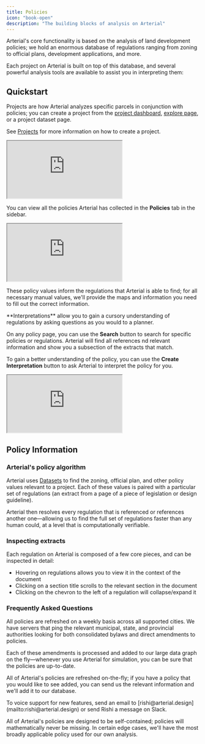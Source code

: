```yaml
---
title: Policies
icon: "book-open"
description: "The building blocks of analysis on Arterial"
---
```


Arterial's core functionality is based on the analysis of land development policies; we hold an enormous database of regulations ranging from zoning to official plans, development applications, and more.

Each project on Arterial is built on top of this database, and several powerful analysis tools are available to assist you in interpreting them:

## Quickstart

<Steps titleSize="h3">
<Step title="Project Creation">

Projects are how Arterial analyzes specific parcels in conjunction with policies; you can create a project from the [project dashboard](https://arterial.design/app/overview), [explore page](https://arterial.design/app/explore), or a project dataset page.

See [Projects](/essentials/projects) for more information on how to create a project.

<Frame caption="Parcels can be selected from the project overview map.">
	<iframe
		src="https://player.mux.com/GHyznNY6kVafaJgOLv9hoiTMnsWPRX01EU13oaNaN9J00?accent-color=%239c9586"
		allow="accelerometer; gyroscope; autoplay; encrypted-media; picture-in-picture;"
		allowfullscreen
		className="w-full aspect-video"
	></iframe>
</Frame>
</Step>
<Step title="Policy Overview">

You can view all the policies Arterial has collected in the <Icon icon="book-open" color="#FFF" /> **Policies** tab in the sidebar.

<Frame caption="Parcels can be selected from the project overview map.">
	<iframe
		src="https://player.mux.com/GHyznNY6kVafaJgOLv9hoiTMnsWPRX01EU13oaNaN9J00?accent-color=%239c9586"
		allow="accelerometer; gyroscope; autoplay; encrypted-media; picture-in-picture;"
		allowfullscreen
		className="w-full aspect-video"
	></iframe>
</Frame>

These policy values inform the regulations that Arterial is able to find; for all necessary manual values, we'll provide the maps and information you need to fill out the correct information.

</Step>
<Step title="Searching & Interpretations">

<Info>
	**Interpretations** allow you to gain a cursory understanding of regulations
	by asking questions as you would to a planner.
</Info>

On any policy page, you can use the <Icon icon="search" color="#FFF" /> **Search** button to search for specific policies or regulations. Arterial will find all references nd relevant information and show you a subsection of the extracts that match.

To gain a better understanding of the policy, you can use the <Icon icon="sparkles" color="#FFF" /> **Create Interpretation** button to ask Arterial to interpret the policy for you.

<Frame caption="All details of ">
	<iframe
		src="https://player.mux.com/GHyznNY6kVafaJgOLv9hoiTMnsWPRX01EU13oaNaN9J00?accent-color=%239c9586"
		allow="accelerometer; gyroscope; autoplay; encrypted-media; picture-in-picture;"
		allowfullscreen
		className="w-full aspect-video"
	></iframe>
</Frame>
</Step>
</Steps>

## Policy Information

### Arterial's policy algorithm

Arterial uses [Datasets](/essentials/datasets) to find the zoning, official plan, and other policy values relevant to a project. Each of these values is paired with a particular set of regulations (an extract from a page of a piece of legislation or design guideline).

Arterial then resolves every regulation that is referenced or references another one—allowing us to find the full set of regulations faster than any human could, at a level that is computationally verifiable.

### Inspecting extracts

Each regulation on Arterial is composed of a few core pieces, and can be inspected in detail:

- Hovering on regulations allows you to view it in the context of the document
- Clicking on a section title scrolls to the relevant section in the document
- Clicking on the chevron to the left of a regulation will collapse/expand it

### Frequently Asked Questions

<AccordionGroup>
<Accordion title="How often are policies refreshed?">

All policies are refreshed on a weekly basis across all supported cities. We have servers that ping the relevant municipal, state, and provincial authorities looking for both consolidated bylaws and direct amendments to policies.

Each of these amendments is processed and added to our large data graph on the fly—whenever you use Arterial for simulation, you can be sure that the policies are up-to-date.

</Accordion>
<Accordion title="How do I add a new policy?">

All of Arterial's policies are refreshed on-the-fly; if you have a policy that you would like to see added, you can send us the relevant information and we'll add it to our database.

<Info>
To voice support for new features, send an email to [rishi@arterial.design](mailto:rishi@arterial.design) or send Rishi a message on Slack.

</Info>

</Accordion>
<Accordion title="How do I know if a policy is missing?">

All of Arterial's policies are designed to be self-contained; policies will mathematically never be missing. In certain edge cases, we'll have the most broadly applicable policy used for our own analysis.

</Accordion>
</AccordionGroup>
